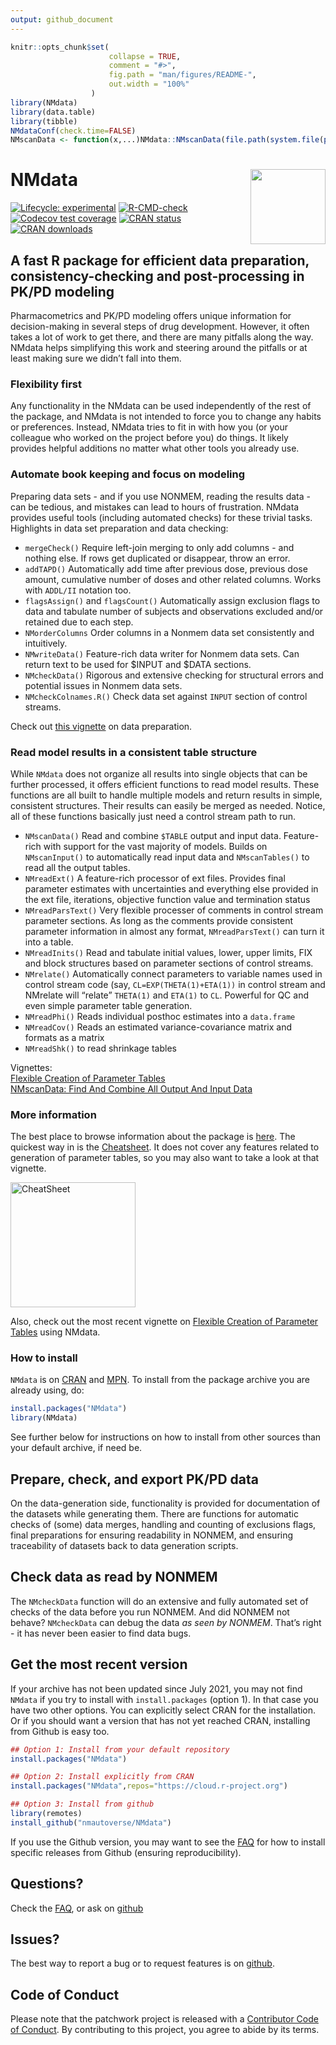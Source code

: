 ```yaml
---
output: github_document
---
```


<!-- README.md is generated from README.Rmd. Please edit that file -->

```r
knitr::opts_chunk$set(
                      collapse = TRUE,
                      comment = "#>",
                      fig.path = "man/figures/README-",
                      out.width = "100%"
                  )
library(NMdata)
library(data.table)
library(tibble)
NMdataConf(check.time=FALSE)
NMscanData <- function(x,...)NMdata::NMscanData(file.path(system.file(paste0("examples/nonmem/",x), package="NMdata")),...)

```

# NMdata<a href='https://nmautoverse.github.io/NMdata/'><img src='man/figures/logo.png' align="right" height="120" /></a>

<!-- badges: start -->
[![Lifecycle: experimental](https://img.shields.io/badge/lifecycle-experimental-orange.svg)](https://lifecycle.r-lib.org/articles/stages.html)
[![R-CMD-check](https://github.com/nmautoverse/NMdata/workflows/R-CMD-check/badge.svg)](https://github.com/nmautoverse/NMdata/actions)
[![Codecov test coverage](https://codecov.io/gh/NMautoverse/NMdata/branch/master/graph/badge.svg)](https://app.codecov.io/gh/nmautoverse/NMdata?branch=master)
[![CRAN status](https://www.r-pkg.org/badges/version/NMdata)](https://CRAN.R-project.org/package=NMdata)
[![CRAN downloads](https://cranlogs.r-pkg.org/badges/NMdata)](https://cran.r-project.org/package=NMdata)
<!-- badges: end -->

##  A fast R package for efficient data preparation, consistency-checking and post-processing in PK/PD modeling
Pharmacometrics and PK/PD modeling offers unique information for
decision-making in several steps of drug development. However, it
often takes a lot of work to get there, and there are many pitfalls
along the way. NMdata helps simplifying this work and steering around
the pitfalls or at least making sure we didn't fall into them.

### Flexibility first
Any functionality in the NMdata can be used independently of the rest
of the package, and NMdata is not intended to force you to change any
habits or preferences. Instead, NMdata tries to fit in with how you
(or your colleague who worked on the project before you) do things. It
likely provides helpful additions no matter what other tools you
already use.


### Automate book keeping and focus on modeling
Preparing data sets - and if you use NONMEM, reading the results
data - can be tedious, and mistakes can lead to hours of
frustration. NMdata provides useful tools (including automated checks)
for these trivial tasks. Highlights in data set preparation and data checking:

* `mergeCheck()` Require left-join merging to only add columns - and
  nothing else. If rows get duplicated or disappear, throw an error.   
* `addTAPD()` Automatically add time after previous dose, previous
  dose amount, cumulative number of doses and other related
  columns. Works with `ADDL/II` notation too.  
* `flagsAssign()` and `flagsCount()` Automatically assign exclusion flags to data and tabulate number of subjects and observations excluded and/or retained due to each step.  
* `NMorderColumns` Order columns in a Nonmem data set consistently and intuitively.  
* `NMwriteData()` Feature-rich data writer for Nonmem data sets. Can return text to be used for $INPUT and $DATA sections.  
* `NMcheckData()` Rigorous and extensive checking for structural errors and potential issues in Nonmem data sets.  
* `NMcheckColnames.R()` Check data set against `INPUT` section of control streams.

Check out [this
vignette](https://nmautoverse.github.io/NMdata/articles/DataPrepare.html)
on data preparation. 

### Read model results in a consistent table structure
While `NMdata` does not organize all results into single objects that can be further processed, it offers efficient functions to read model results. These functions are all built to handle multiple models and return results in simple, consistent structures. Their results can easily be merged as needed. Notice, all of these functions basically just need a control stream path to run.

* `NMscanData()` Read and combine `$TABLE` output and input
  data. Feature-rich with support for the vast majority of models. Builds on `NMscanInput()` to automatically read input data and `NMscanTables()` to read all the output tables.  
* `NMreadExt()` A feature-rich processor of ext files. Provides final parameter estimates with uncertainties and everything else provided in the ext file, iterations, objective function value and termination status  
* `NMreadParsText()` Very flexible processer of comments in control stream parameter sections. As long as the comments provide consistent parameter information in almost any format, `NMreadParsText()` can turn it into a table.  
* `NMreadInits()` Read and tabulate initial values, lower, upper limits, FIX and block structures based on parameter sections of control streams.  
* `NMrelate()`  Automatically connect parameters to variable names used in control stream code (say, `CL=EXP(THETA(1)+ETA(1))` in control stream and NMrelate will "relate" `THETA(1)` and `ETA(1)` to `CL`. Powerful for QC and even simple parameter table generation.  
* `NMreadPhi()` Reads individual posthoc estimates into a `data.frame`  
* `NMreadCov()` Reads an estimated variance-covariance matrix and formats as a matrix  
* `NMreadShk()` to read shrinkage tables

Vignettes:   
[Flexible Creation of Parameter Tables](https://NMautoverse.github.io/NMdata/articles/ParameterTables.html)  
[NMscanData: Find And Combine All Output And Input Data](https://NMautoverse.github.io/NMdata/articles/NMscanData.Rmd)  



### More information
The best place to browse information about the package is
[here](https://nmautoverse.github.io/NMdata/). The quickest way in is
the
[Cheatsheet](https://htmlpreview.github.io/?https://github.com/nmautoverse/NMdata/blob/master/vignettes/NMdata-cheat.html). It does not cover any features related to generation of parameter tables, so you may also want to take a look at that vignette.

<!-- ![Cheatsheet](man/figures/cheatsheet_icon_0010.png){width="15%"} -->
<!-- [Cheatsheet](https://htmlpreview.github.io/?https://github.com/nmautoverse/NMdata/blob/master/devel/NMdata-cheat.html) -->
<a href="https://htmlpreview.github.io/?https://github.com/nmautoverse/NMdata/blob/master/vignettes/NMdata-cheat.html"><img src="man/figures/cheatsheet_icon_0010.png" alt="CheatSheet" width="200"/></a>

Also, check out the most recent vignette on [Flexible Creation of Parameter Tables](https://NMautoverse.github.io/NMdata/articles/ParameterTables.html) using NMdata.

### How to install
`NMdata` is on [CRAN](https://cran.r-project.org/package=NMdata) and [MPN](https://mpn.metworx.com/docs/packages/NMdata). To install from the package archive you are already using, do:

```r
install.packages("NMdata")
library(NMdata)
```
See further below for instructions on how to install from other sources than your default archive, if need be.

## Prepare, check, and export PK/PD data 
On the data-generation side, functionality is provided for
documentation of the datasets while generating them. There are functions for automatic checks of (some) data
merges, handling and counting of exclusions flags, final preparations
for ensuring readability in NONMEM, and ensuring traceability of
datasets back to data generation scripts. 

## Check data as read by NONMEM
The `NMcheckData`
function will do an extensive and fully automated set of checks of the
data before you run NONMEM. And did NONMEM not behave? `NMcheckData`
can debug the data _as seen by NONMEM_. That's right - it has never
been easier to find data bugs.


## Get the most recent version
If your archive has not been updated since July 2021, you may not find
`NMdata` if you try to install with `install.packages` (option 1). In that case you have two other options. You can
explicitly select CRAN for the installation. Or if you should want a
version that has not yet reached CRAN, installing from Github is easy
too. 

```r
## Option 1: Install from your default repository
install.packages("NMdata")

## Option 2: Install explicitly from CRAN
install.packages("NMdata",repos="https://cloud.r-project.org")

## Option 3: Install from github
library(remotes)
install_github("nmautoverse/NMdata")
```
If you use the Github version, you may want to see the
[FAQ](https://nmautoverse.github.io/NMdata/articles/NMdata-FAQ.html)
for how to install specific releases from Github (ensuring reproducibility).


## Questions?
Check the [FAQ](https://nmautoverse.github.io/NMdata/articles/NMdata-FAQ.html), or ask on [github](https://github.com/nmautoverse/NMdata/)

## Issues?
The best way to report a bug or to request features is on [github](https://github.com/nmautoverse/NMdata/).

## Code of Conduct
Please note that the patchwork project is released with a [Contributor Code of Conduct](https://nmautoverse.github.io/NMdata/CODE_OF_CONDUCT.html). By contributing to this project, you agree to abide by its terms.

